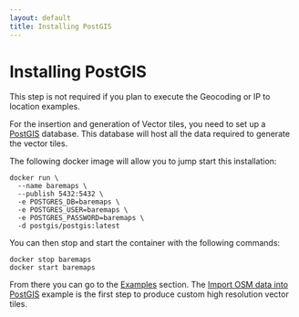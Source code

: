 ```yaml
---
layout: default
title: Installing PostGIS
---
```


# Installing PostGIS

This step is not required if you plan to execute the Geocoding or IP to location examples.

For the insertion and generation of Vector tiles, you need to set up a [PostGIS](https://postgis.net/) database.
This database will host all the data required to generate the vector tiles.

The following docker image will allow you to jump start this installation:

```
docker run \
  --name baremaps \
  --publish 5432:5432 \
  -e POSTGRES_DB=baremaps \
  -e POSTGRES_USER=baremaps \
  -e POSTGRES_PASSWORD=baremaps \
  -d postgis/postgis:latest
```

You can then stop and start the container with the following commands:

```
docker stop baremaps
docker start baremaps
```

From there you can go to the [Examples](/documentation/examples) section. The [Import OSM data into PostGIS](/documentation/examples/import-osm-into-postgis) example is the first step to produce custom high resolution vector tiles.
